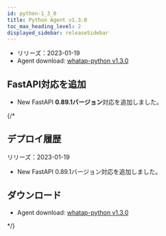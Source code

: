```yaml
---
id: python-1_3_0
title: Python Agent v1.3.0
toc_max_heading_level: 2
displayed_sidebar: releaseSidebar
---
```



- リリーズ：2023-01-19
- Agent download: [whatap-python v1.3.0](https://pypi.org/project/whatap-python/1.3.0/)

## FastAPI対応を追加

- <Status>New</Status> FastAPI <b>0.89.1バージョン</b>対応を追加しました。

{/* 

## デプロイ履歴

リリーズ：2023-01-19

- <Status>New</Status> FastAPI 0.89.1バージョン対応を追加しました。

## ダウンロード

- Agent download: [whatap-python v1.3.0](https://pypi.org/project/whatap-python/1.3.0/)

*/}
